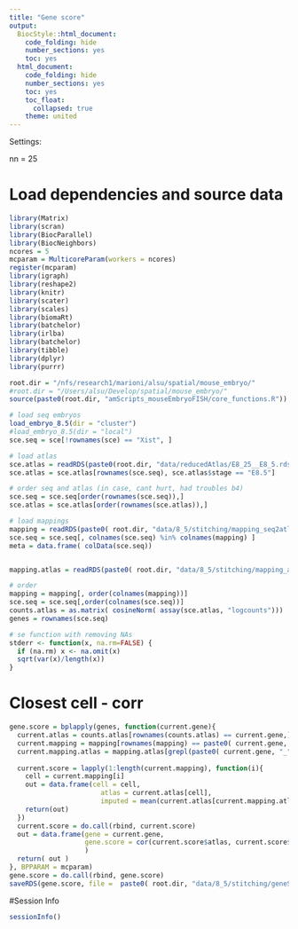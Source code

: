 ```yaml
---
title: "Gene score"
output:
  BiocStyle::html_document:
    code_folding: hide
    number_sections: yes
    toc: yes  
  html_document:
    code_folding: hide
    number_sections: yes
    toc: yes
    toc_float:
      collapsed: true
    theme: united
---
```


Settings:

nn = 25

# Load dependencies and source data

```r

library(Matrix)
library(scran)
library(BiocParallel)
library(BiocNeighbors)
ncores = 5
mcparam = MulticoreParam(workers = ncores)
register(mcparam)
library(igraph)
library(reshape2)
library(knitr)
library(scater)
library(scales)
library(biomaRt)
library(batchelor)
library(irlba)
library(batchelor)
library(tibble)
library(dplyr)
library(purrr)

root.dir = "/nfs/research1/marioni/alsu/spatial/mouse_embryo/"
#root.dir = "/Users/alsu/Develop/spatial/mouse_embryo/"
source(paste0(root.dir, "amScripts_mouseEmbryoFISH/core_functions.R"))

# load seq embryos
load_embryo_8.5(dir = "cluster")
#load_embryo_8.5(dir = "local")
sce.seq = sce[!rownames(sce) == "Xist", ]

# load atlas 
sce.atlas = readRDS(paste0(root.dir, "data/reducedAtlas/E8_25__E8_5.rds"))
sce.atlas = sce.atlas[rownames(sce.seq), sce.atlas$stage == "E8.5"]

# order seq and atlas (in case, cant hurt, had troubles b4)
sce.seq = sce.seq[order(rownames(sce.seq)),]
sce.atlas = sce.atlas[order(rownames(sce.atlas)),]

# load mappings
mapping = readRDS(paste0( root.dir, "data/8_5/stitching/mapping_seq2atlas_embryo3z5.rds"))
sce.seq = sce.seq[, colnames(sce.seq) %in% colnames(mapping) ]
meta = data.frame( colData(sce.seq))


mapping.atlas = readRDS(paste0( root.dir, "data/8_5/stitching/mapping_atlas2atlas.rds"))

# order
mapping = mapping[, order(colnames(mapping))]
sce.seq = sce.seq[,order(colnames(sce.seq))]
counts.atlas = as.matrix( cosineNorm( assay(sce.atlas, "logcounts")))
genes = rownames(sce.seq)

# se function with removing NAs
stderr <- function(x, na.rm=FALSE) {
  if (na.rm) x <- na.omit(x)
  sqrt(var(x)/length(x))
}


```


# Closest cell - corr

```r



gene.score = bplapply(genes, function(current.gene){
  current.atlas = counts.atlas[rownames(counts.atlas) == current.gene,]
  current.mapping = mapping[rownames(mapping) == paste0( current.gene, "_1") ,]
  current.mapping.atlas = mapping.atlas[grepl(paste0( current.gene, "_"), rownames(mapping.atlas)),]
  
  current.score = lapply(1:length(current.mapping), function(i){
    cell = current.mapping[i]
    out = data.frame(cell = cell,
                       atlas = current.atlas[cell],
                       imputed = mean(current.atlas[current.mapping.atlas[, cell]]) )
    return(out)
  })
  current.score = do.call(rbind, current.score)
  out = data.frame(gene = current.gene, 
                   gene.score = cor(current.score$atlas, current.score$imputed, method = "pearson") 
                   )
  return( out )
}, BPPARAM = mcparam)
gene.score = do.call(rbind, gene.score)
saveRDS(gene.score, file =  paste0( root.dir, "data/8_5/stitching/geneScore_closestCell_embryo3z5.rds"))


```




<!-- # Fraction non-zeros, mean and se -->

<!-- ```{r gene-score, message=FALSE, warning=FALSE} -->



<!-- gene.score = bplapply(genes, function(current.gene){ -->
<!--   current.atlas = counts.cosine.atlas[rownames(counts.cosine.atlas) == current.gene,] -->
<!--   current.mapping = mapping[grepl(current.gene, rownames(mapping)),] -->
<!--   current.mapping.atlas = mapping.atlas[grepl(current.gene, rownames(mapping.atlas)),] -->

<!--   current.score = sapply(1:nrow(current.mapping), function(x){ -->
<!--     current.mapped.cells = current.mapping[x,] -->

<!--     current.stat.oneNeighbors = lapply(1:length(current.mapped.cells), function(i){ -->
<!--       cell = current.mapped.cells[i] -->
<!--       out = data.frame(cell = cell, -->
<!--                        atlas = current.atlas[cell], -->
<!--                        imputed = mean(current.atlas[current.mapping.atlas[, cell]]) ) -->
<!--       return(out) -->
<!--     }) -->
<!--     current.stat.oneNeighbors = do.call(rbind, current.stat.oneNeighbors) -->
<!--     return( cor(current.stat.oneNeighbors$atlas, current.stat.oneNeighbors$imputed, method = "pearson") ) -->
<!--   }) -->
<!--   out = data.frame(gene = current.gene,  -->
<!--                    corr.mean = mean(current.score, na.rm = T), -->
<!--                    corr.se = stderr(current.score, na.rm = T)) -->
<!--   return( out ) -->
<!-- }, BPPARAM = mcparam) -->
<!-- gene.score = do.call(rbind, gene.score) -->
<!-- saveRDS(gene.score, file =  paste0( root.dir, "data/8_5/stitching/geneScore_embryo1z2.rds")) -->



<!-- ``` -->




#Session Info

```r

sessionInfo()

```
